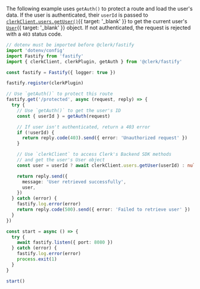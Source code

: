 The following example uses `getAuth()` to protect a route and load the user's data. If the user is authenticated, their `userId` is passed to [`clerkClient.users.getUser()`](/docs/references/backend/user/get-user){{ target: '_blank' }} to get the current user's [`User`](/docs/references/javascript/user/user){{ target: '_blank' }} object. If not authenticated, the request is rejected with a `403` status code.

```ts
// dotenv must be imported before @clerk/fastify
import 'dotenv/config'
import Fastify from 'fastify'
import { clerkClient, clerkPlugin, getAuth } from '@clerk/fastify'

const fastify = Fastify({ logger: true })

fastify.register(clerkPlugin)

// Use `getAuth()` to protect this route
fastify.get('/protected', async (request, reply) => {
  try {
    // Use `getAuth()` to get the user's ID
    const { userId } = getAuth(request)

    // If user isn't authenticated, return a 403 error
    if (!userId) {
      return reply.code(403).send({ error: 'Unauthorized request' })
    }

    // Use `clerkClient` to access Clerk's Backend SDK methods
    // and get the user's User object
    const user = userId ? await clerkClient.users.getUser(userId) : null

    return reply.send({
      message: 'User retrieved successfully',
      user,
    })
  } catch (error) {
    fastify.log.error(error)
    return reply.code(500).send({ error: 'Failed to retrieve user' })
  }
})

const start = async () => {
  try {
    await fastify.listen({ port: 8080 })
  } catch (error) {
    fastify.log.error(error)
    process.exit(1)
  }
}

start()
```
